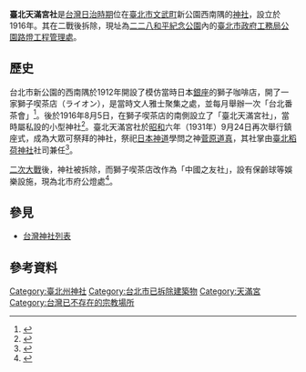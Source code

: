 {{日本神社
| name = 臺北天滿宮社
| img =File:臺北天滿宮社.jpg 
| img_capt =臺北天滿宮社鎮座式 
| image_width =220px 
| nihongo =臺北天滿宮社
| hiragana =たいほくてんまんぐうしゃ
| romaji =Taihokutenmangūsha
| location = {{TWN-JPN}}[[台北州|台北州]][[台北市|台北市]][[文武町|文武町]][[新公園|新公園]]（今臺北[[二二八和平紀念公園|二二八和平紀念公園]]）
| god = 菅原道真
| type =社祠 
| struct =  
| open_year = 大正五年（1916年）
| close_year = 不明（原址今改為福德宮）
| cere_date = 
|}}
'''臺北天滿宮社'''是[[台灣日治時期|台灣日治時期]]位在[[臺北市_(州轄市)|臺北市]][[文武町|文武町]]新公園西南隅的[[神社|神社]]，設立於1916年。其在二戰後拆除，現址為[[二二八和平紀念公園_(臺北市)|二二八和平紀念公園]]內的[[臺北市政府工務局公園路燈工程管理處|臺北市政府工務局公園路燈工程管理處]]。

== 歷史 ==
台北市新公園的西南隅於1912年開設了模仿當時日本[[銀座|銀座]]的獅子咖啡店，開了一家獅子喫茶店（ライオン），是當時文人雅士聚集之處，並每月舉辦一次「台北番茶會」<ref>{{Cite book|title=好吃33：Coffee Food！咖啡館裡的隱藏名物|last=好吃研究室|first=|publisher=麥浩斯|year=2018|isbn=|location=|pages=}}</ref>。後於1916年8月5日，在獅子喫茶店的南側設立了「臺北天滿宮社」，當時屬私設的小型神社<ref>{{Cite journal|title=|author=臺灣日日寫真画報社|url=|journal=臺湾日日寫真画報|issue=|doi=|others=|year=1916-08-20|volume=|page=|pmid=}}</ref>。臺北天滿宮社於[[昭和|昭和]]六年（1931年）9月24日再次舉行鎮座式，成為大眾可祭拜的神社，祭祀[[日本|日本]][[神道|神道]]學問之神[[菅原道真|菅原道真]]，其社掌由[[臺北稻荷神社|臺北稻荷神社]]社司兼任<ref>{{Cite book|title=臺灣に於ける神社及宗教|last=臺灣總督府文教局社會課|first=|publisher=|year=1940-01-19|isbn=|location=|pages=}}</ref>。

[[二次大戰|二次大戰]]後，神社被拆除，而獅子喫茶店改作為「中國之友社」，設有保齡球等娛樂設施，現為北市府公燈處<ref>{{Cite web|title=誠品南西店的前世，曾是台灣第一家保齡球館|url=https://city.gvm.com.tw/article.html?id=71713|accessdate=|author=張哲生|date=|format=|publisher=遠見天下|language=|archive-date=2020-07-14|archive-url=https://web.archive.org/web/20200714051720/https://city.gvm.com.tw/article.html?id=71713|dead-url=no}}</ref>。

==參見==
*[[台灣神社列表|台灣神社列表]]

== 參考資料 ==
<references />
[[Category:臺北州神社|Category:臺北州神社]]
[[Category:台北市已拆除建築物|Category:台北市已拆除建築物]]
[[Category:天滿宮|Category:天滿宮]]
[[Category:台灣已不存在的宗教場所|Category:台灣已不存在的宗教場所]]
